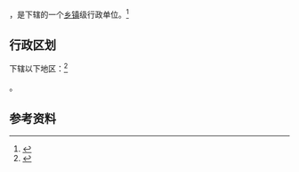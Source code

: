 {{中国乡级行政区|46/90/03/104/000}}

'''{{PAGENAMEBASE}}'''，是{{PRC admin/fullname|46/90/03/104/000|3}}下辖的一个[[乡镇|乡镇]]级行政单位。<ref>{{PRC admin/ref sgc|{{PRC admin/parent|46/90/03/104/000}}}}</ref>

== 行政区划 ==

{{PAGENAMEBASE}}下辖以下地区：<ref>{{PRC admin/ref sgc|46/90/03/104/000}}</ref>

{{PRC admin/children|46/90/03/104/000}}。

== 参考资料 ==

{{reflist}}

{{行政区划小作品}}
{{PRC admin/navcat|46/90/03/104/000}}
